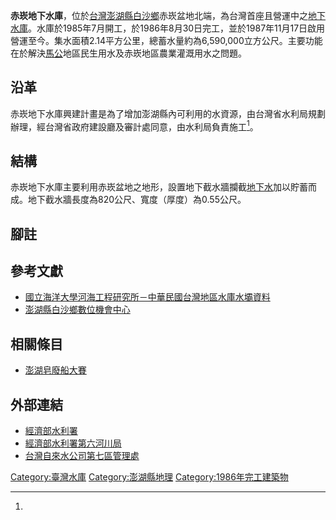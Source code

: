 {{Infobox Dam
| name               = 赤崁地下水庫
| official_name      = 赤崁地下水庫
| image              = Chihkan Reservoir, ground water.jpg
| image_size         = 300px
| image_caption      = 赤崁地下水庫竣工紀念碑。
| image_alt          = 
| location_map       = Taiwan Penghu
| location_map_width = 
| location_map_text  = 
| lat_d              = 23
| lat_m              = 39
| lat_s              = 33
| lat_NS             = N
| long_d             = 119
| long_m             = 35
| long_s             = 48
| long_EW            = E
| coordinates_type   = type:landmark
| coordinates_display= inline,title
| coordinates_ref    = 
|crosses             = 
| spillways          = 
| spillway_type      = Gated overflow, service 
| spillway_capacity  = 
|reservoir           = 
| status             = 
|country             = {{ROC}}
|locale              = [[澎湖縣|澎湖縣]][[白沙鄉_(臺灣)|白沙鄉]]
|constructor         = 台灣省自來水股份有限公司
|owner               = [[台灣自來水公司|台灣自來水股份有限公司]]
|developer           = 台灣自來水股份有限公司
|maint               = 台灣自來水股份有限公司第七區管理處
|type                = 
|length              = {{convert|820|m|ft|0|abbr=off}}
|height              = 
|width               =
|volume              = 9890立方公尺（截水牆）
|began               = 1985年7月
|open                = 1986年8月30日
|cost                = 新台幣6000萬元<ref name="水利五十年紀念專輯">水利五十年紀念專輯，臺灣省政府水利處編，1997年出版。</ref>
|reservoir_capacity  = 6,590,000立方公尺
|active_capacity     = 
|reservoir_catchment = {{convert|2.14|km2|sqmi|0|abbr=off}}
|reservoir_surface   = 
|reservoir_elevation = {{convert|3|m|ft|0|abbr=off}}
|reservoir_max_depth = 
|reservoir_length    = 
|bridge_carries      =
|bridge_width        =
|bridge_clearance    =
|bridge_traffic      =
|bridge_toll         = 
|bridge_id           =
|map_cue             =
|map_image_full      =
|map_text            =
| website            = 
| as_of              = 2013年12月
}}

'''赤崁地下水庫'''，位於[[台灣|台灣]][[澎湖縣|澎湖縣]][[白沙鄉_(臺灣)|白沙鄉]]赤崁盆地北端，為台灣首座且營運中之[[水庫|地下水庫]]。水庫於1985年7月開工，於1986年8月30日完工，並於1987年11月17日啟用營運至今。集水面積2.14平方公里，總蓄水量約為6,590,000立方公尺。主要功能在於解決[[馬公市|馬公]]地區民生用水及赤崁地區農業灌溉用水之問題。

==沿革==
赤崁地下水庫興建計畫是為了增加澎湖縣內可利用的水資源，由台灣省水利局規劃辦理，經台灣省政府建設廳及審計處同意，由水利局負責施工<ref name="水利五十年紀念專輯"/>。

==結構==
赤崁地下水庫主要利用赤崁盆地之地形，設置地下截水牆攔截[[地下水|地下水]]加以貯蓄而成。地下截水牆長度為820公尺、寬度（厚度）為0.55公尺。

==腳註==
{{reflist}}

==參考文獻==
*[https://web.archive.org/web/20090304144555/http://wrm.hre.ntou.edu.tw/wrm/dss/resr/s16.htm 國立海洋大學河海工程研究所－中華民國台灣地區水庫水壩資料]
*[https://web.archive.org/web/20091223190450/http://www.gics.com.tw/baisha/ 澎湖縣白沙鄉數位機會中心]

== 相關條目 ==

* [[澎湖皂廢船大賽|澎湖皂廢船大賽]]

==外部連結==
*[https://www.wra.gov.tw/ 經濟部水利署] {{Wayback|url=https://www.wra.gov.tw/ |date=20180710015501 }}
*[https://www.wra06.gov.tw/ 經濟部水利署第六河川局] {{Wayback|url=https://www.wra06.gov.tw/ |date=20190611145139 }}
*[https://www7.water.gov.tw/ 台灣自來水公司第七區管理處] {{Wayback|url=https://www7.water.gov.tw/ |date=20210324120915 }}

{{台灣水庫}}

[[Category:臺灣水庫|Category:臺灣水庫]]
[[Category:澎湖縣地理|Category:澎湖縣地理]]
[[Category:1986年完工建築物|Category:1986年完工建築物]]